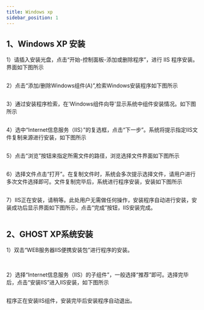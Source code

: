 ```yaml
---
title: Windows xp
sidebar_position: 1
---
```



## 1、Windows XP 安装
<p>
  1）请插入安装光盘，点击“开始-控制面板-添加或删除程序”，进行 IIS 程序安装。界面如下图所示
</p> 
<img src={require('@site/static/img/softwareInstall/IIS/1.png').default} alt=""/>

<p>
  2）点击“添加/删除Windows组件(A)”,检索Windows安装程序如下图所示
</p> 
<img src={require('@site/static/img/softwareInstall/IIS/2.png').default} alt=""/>

<p>
  3）通过安装程序检索，在'Windows组件向导'显示系统中组件安装情况。如下图所示
</p> 
<img src={require('@site/static/img/softwareInstall/IIS/3.png').default} alt=""/>

<p>
  4）选中“Internet信息服务（IIS）”的复选框，点击“下一步”。系统将提示指定IIS文件复制来源进行安装，如下图所示
</p> 
<img src={require('@site/static/img/softwareInstall/IIS/4.png').default} alt=""/>

<p>
  5）点击“浏览”按钮来指定所需文件的路径，浏览选择文件界面如下图所示
</p> 
<img src={require('@site/static/img/softwareInstall/IIS/5.png').default} alt=""/>

<p>
  6）选择文件点击“打开”。在复制文件时，系统会多次提示选择文件，请用户进行多次文件选择即可。文件复制完毕后，系统进行程序安装，安装如下图所示
</p> 
<img src={require('@site/static/img/softwareInstall/IIS/6.png').default} alt=""/>

<p>
  7）IIS正在安装，请稍等。此处用户无需做任何操作，安装程序自动进行安装，安装成功后显示界面如下图所示，点击“完成”按钮，IIS安装完成。
</p> 
<img src={require('@site/static/img/softwareInstall/IIS/7.png').default} alt=""/>

## 2、GHOST XP系统安装
<p>
  1）双击“WEB服务器IIS便携安装包”进行程序的安装。
</p> 
<img src={require('@site/static/img/softwareInstall/IIS/8.png').default} alt=""/>
<img src={require('@site/static/img/softwareInstall/IIS/9.png').default} alt=""/>

<p>
  2）选择“Internet信息服务（IIS）的子组件”，一般选择“推荐”即可。选择完毕后，点击“安装IIS”进入IIS安装，如下图所示
</p> 
<img src={require('@site/static/img/softwareInstall/IIS/10.png').default} alt=""/>

<p>
程序正在安装IIS组件，安装完毕后安装程序自动退出。
</p> 